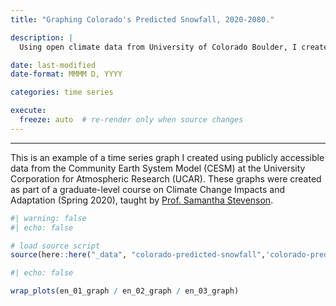 ```yaml
---
title: "Graphing Colorado's Predicted Snowfall, 2020-2080."

description: |
  Using open climate data from University of Colorado Boulder, I created a time series plot of predicted snowfall during ski seasons between 2020-2080. The graph illustrates predicted snowfall for three separate climate ensembles.

date: last-modified
date-format: MMMM D, YYYY

categories: time series

execute:
  freeze: auto  # re-render only when source changes
---
```


------------------------------------------------------------------------

This is an example of a time series graph I created using publicly accessible 
data from the Community Earth System Model (CESM) at the University Corporation
for Atmospheric Research (UCAR). These graphs were created as part of a graduate-level
course on Climate Change Impacts and Adaptation (Spring 2020), taught by [Prof. Samantha Stevenson](https://bren.ucsb.edu/people/samantha-stevenson).



```r
#| warning: false
#| echo: false

# load source script
source(here::here("_data", "colorado-predicted-snowfall",'colorado-predicted-snowfall-script.R'))
```

```r
#| echo: false

wrap_plots(en_01_graph / en_02_graph / en_03_graph)
```



